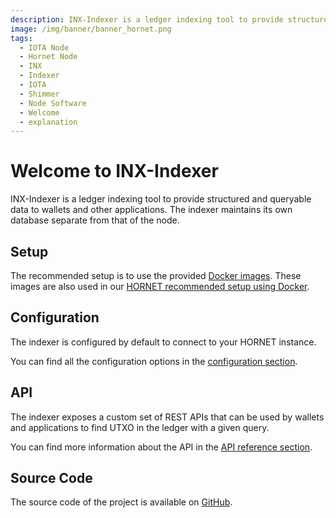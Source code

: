```yaml
---
description: INX-Indexer is a ledger indexing tool to provide structured and queryable data to wallets and other applications.
image: /img/banner/banner_hornet.png
tags:
  - IOTA Node
  - Hornet Node
  - INX
  - Indexer
  - IOTA
  - Shimmer
  - Node Software
  - Welcome
  - explanation
---
```


# Welcome to INX-Indexer

INX-Indexer is a ledger indexing tool to provide structured and queryable data to wallets and other applications.
The indexer maintains its own database separate from that of the node.

## Setup

The recommended setup is to use the provided [Docker images](https://hub.docker.com/r/iotaledger/inx-indexer).
These images are also used in our [HORNET recommended setup using Docker](http://wiki.iota.org/hornet/develop/how_tos/using_docker).

## Configuration

The indexer is configured by default to connect to your HORNET instance.

You can find all the configuration options in the [configuration section](configuration.md).

## API

The indexer exposes a custom set of REST APIs that can be used by wallets and applications to find UTXO in the ledger with a given query.

You can find more information about the API in the [API reference section](api_reference.md).

## Source Code

The source code of the project is available on [GitHub](https://github.com/iotaledger/inx-indexer).
